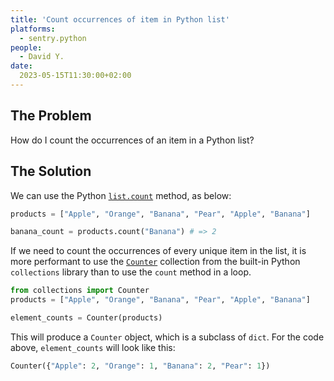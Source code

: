 ```yaml
---
title: 'Count occurrences of item in Python list'
platforms: 
  - sentry.python
people: 
  - David Y.
date: 
  2023-05-15T11:30:00+02:00
---
```


## The Problem

How do I count the occurrences of an item in a Python list?

## The Solution

We can use the Python [`list.count`](https://docs.python.org/3/tutorial/datastructures.html#more-on-lists) method, as below:

```python
products = ["Apple", "Orange", "Banana", "Pear", "Apple", "Banana"]

banana_count = products.count("Banana") # => 2
```

If we need to count the occurrences of every unique item in the list, it is more performant to use the [`Counter`](https://docs.python.org/3/library/collections.html#collections.Counter) collection from the built-in Python `collections` library than to use the `count` method in a loop.

```python
from collections import Counter
products = ["Apple", "Orange", "Banana", "Pear", "Apple", "Banana"]

element_counts = Counter(products)
```

This will produce a `Counter` object, which is a subclass of `dict`. For the code above, `element_counts` will look like this:

```python
Counter({"Apple": 2, "Orange": 1, "Banana": 2, "Pear": 1})
```

